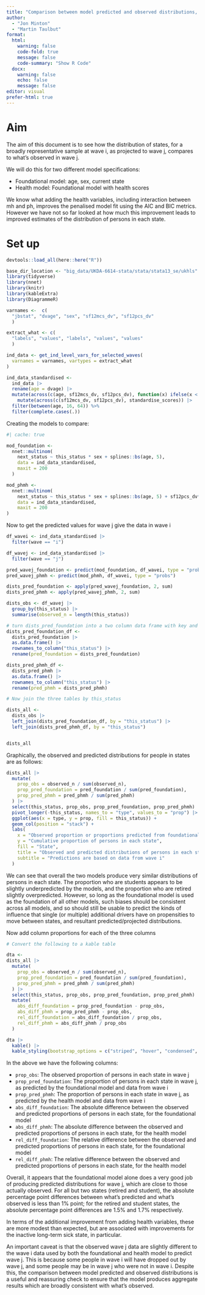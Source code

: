 ```yaml
---
title: "Comparison between model predicted and observed distributions, wave j"
author:
  - "Jon Minton"
  - "Martin Taulbut"
format: 
  html:
    warning: false
    code-fold: true
    message: false
    code-summary: "Show R Code"
  docx: 
    warning: false
    echo: false
    message: false
editor: visual
prefer-html: true
---
```


# Aim

The aim of this document is to see how the distribution of states, for a broadly representative sample at wave i, as projected to wave j, compares to what's observed in wave j.

We will do this for two different model specifications:

-   Foundational model: age, sex, current state
-   Health model: Foundational model with health scores

We know what adding the health variables, including interaction between mh and ph, improves the penalised model fit using the AIC and BIC metrics. However we have not so far looked at how much this improvement leads to improved estimates of the distribution of persons in each state.

# Set up

```r
devtools::load_all(here::here("R"))

base_dir_location <- "big_data/UKDA-6614-stata/stata/stata13_se/ukhls"
library(tidyverse)
library(nnet)
library(knitr)
library(kableExtra)
library(DiagrammeR)

varnames <-  c(
  "jbstat", "dvage", "sex", "sf12mcs_dv", "sf12pcs_dv"
  )

extract_what <- c(
  "labels", "values", "labels", "values", "values"
  )

ind_data <- get_ind_level_vars_for_selected_waves(
  varnames = varnames, vartypes = extract_what
)

ind_data_standardised <- 
  ind_data |> 
  rename(age = dvage) |> 
  mutate(across(c(age, sf12mcs_dv, sf12pcs_dv), function(x) ifelse(x < 0, NA, x))) %>%
    mutate(across(c(sf12mcs_dv, sf12pcs_dv), standardise_scores)) |> 
  filter(between(age, 16, 64)) %>%
  filter(complete.cases(.))

```

Creating the models to compare:

```r
#| cache: true

mod_foundation <- 
  nnet::multinom(
    next_status ~ this_status * sex + splines::bs(age, 5),
    data = ind_data_standardised,
    maxit = 200
  )

mod_phmh <- 
  nnet::multinom(
    next_status ~ this_status * sex + splines::bs(age, 5) + sf12pcs_dv*sf12mcs_dv,
    data = ind_data_standardised,
    maxit = 200
)

```

Now to get the predicted values for wave j give the data in wave i

```r

df_wavei <- ind_data_standardised |> 
  filter(wave == "i")

df_wavej <- ind_data_standardised |> 
  filter(wave == "j")

pred_wavej_foundation <- predict(mod_foundation, df_wavei, type = "probs")
pred_wavej_phmh <- predict(mod_phmh, df_wavei, type = "probs")

dists_pred_foundation <- apply(pred_wavej_foundation, 2, sum)
dists_pred_phmh <- apply(pred_wavej_phmh, 2, sum)

dists_obs <- df_wavej |> 
  group_by(this_status) |> 
  summarise(observed_n = length(this_status))

# turn dists_pred_foundation into a two column data frame with key and value columns
dists_pred_foundation_df <- 
  dists_pred_foundation |> 
  as.data.frame() |> 
  rownames_to_column("this_status") |> 
  rename(pred_foundation = dists_pred_foundation)

dists_pred_phmh_df <-
  dists_pred_phmh |>
  as.data.frame() |>
  rownames_to_column("this_status") |>
  rename(pred_phmh = dists_pred_phmh)

# Now join the three tables by this_status 

dists_all <- 
  dists_obs |> 
  left_join(dists_pred_foundation_df, by = "this_status") |> 
  left_join(dists_pred_phmh_df, by = "this_status")


dists_all

```

Graphically, the observed and predicted distributions for people in states are as follows:

```r
dists_all |> 
  mutate(
    prop_obs = observed_n / sum(observed_n),
    prop_pred_foundation = pred_foundation / sum(pred_foundation),
    prop_pred_phmh = pred_phmh / sum(pred_phmh)
  ) |> 
  select(this_status, prop_obs, prop_pred_foundation, prop_pred_phmh) |> 
  pivot_longer(-this_status, names_to = "type", values_to = "prop") |> 
  ggplot(aes(x = type, y = prop, fill = this_status)) +
  geom_col(position = "stack") +
  labs(
    x = "Observed proportion or proportions predicted from foundational and health model",
    y = "Cumulative proportion of persons in each state",
    fill = "State",
    title = "Observed and predicted distributions of persons in each state, wave j",
    subtitle = "Predictions are based on data from wave i"
  )

```

We can see that overall the two models produce very similar distributions of persons in each state. The proportion who are students appears to be slightly underpredicted by the models, and the proportion who are retired slightly overpredicted. However, so long as the foundational model is used as the foundation of all other models, such biases should be consistent across all models, and so should still be usable to predict the kinds of influence that single (or multiple) additional drivers have on propensities to move between states, and resultant predicted/projected distributions.

Now add column proportions for each of the three columns

```r
# Convert the following to a kable table

dta <- 
dists_all |> 
  mutate(
    prop_obs = observed_n / sum(observed_n),
    prop_pred_foundation = pred_foundation / sum(pred_foundation),
    prop_pred_phmh = pred_phmh / sum(pred_phmh)
  ) |> 
  select(this_status, prop_obs, prop_pred_foundation, prop_pred_phmh) |> 
  mutate(
    abs_diff_foundation = prop_pred_foundation - prop_obs,
    abs_diff_phmh = prop_pred_phmh - prop_obs,
    rel_diff_foundation = abs_diff_foundation / prop_obs,
    rel_diff_phmh = abs_diff_phmh / prop_obs
  )

dta |>
  kable() |> 
  kable_styling(bootstrap_options = c("striped", "hover", "condensed", "responsive")) 
```

In the above we have the following columns:

-   `prop_obs`: The observed proportion of persons in each state in wave j
-   `prop_pred_foundation`: The proportion of persons in each state in wave j, as predicted by the foundational model and data from wave i
-   `prop_pred_phmh`: The proportion of persons in each state in wave j, as predicted by the health model and data from wave i
-   `abs_diff_foundation`: The absolute difference between the observed and predicted proportions of persons in each state, for the foundational model
-   `abs_diff_phmh`: The absolute difference between the observed and predicted proportions of persons in each state, for the health model
-   `rel_diff_foundation`: The relative difference between the observed and predicted proportions of persons in each state, for the foundational model
-   `rel_diff_phmh`: The relative difference between the observed and predicted proportions of persons in each state, for the health model

Overall, it appears that the foundational model alone does a very good job of producing predicted distributions for wave j, which are close to those actually observed. For all but two states (retired and student), the absolute percentage point differences between what's predicted and what's observed is less than 1% point; for the retired and student states, the absolute percentage point differences are 1.5% and 1.7% respectively.

In terms of the additional improvement from adding health variables, these are more modest than expected, but are associated with improvements for the inactive long-term sick state, in particular.

An important caveat is that the observed wave j data are slightly different to the wave i data used by both the foundational and health model to predict wave j. This is because some people in wave i will have dropped out by wave j, and some people may be in wave j who were not in wave i. Despite this, the comparison between model predicted and observed distributions is a useful and reassuring check to ensure that the model produces aggregate results which are broadly consistent with what's observed.
